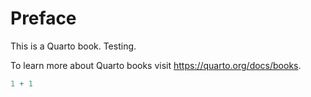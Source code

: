 # Preface {.unnumbered}

This is a Quarto book. Testing.

To learn more about Quarto books visit <https://quarto.org/docs/books>.

```r
1 + 1
```
